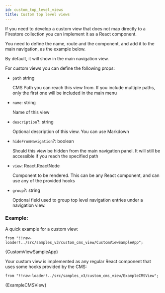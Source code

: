 ```yaml
---
id: custom_top_level_views
title: Custom top level views
---
```


If you need to develop a custom view that does not map directly to a Firestore
collection you can implement it as a React component.

You need to define the name, route and the component, and add it to the main
navigation, as the example below.

By default, it will show in the main navigation view.

For custom views you can define the following props:

* `path` string

  CMS Path you can reach this view from.
  If you include multiple paths, only the first one will be included in the
  main menu

* `name`: string

  Name of this view

* `description`?: string

  Optional description of this view. You can use Markdown

* `hideFromNavigation`?: boolean

  Should this view be hidden from the main navigation panel.
  It will still be accessible if you reach the specified path

* `view`: React.ReactNode

  Component to be rendered. This can be any React component, and can use any
  of the provided hooks

* `group`?: string

  Optional field used to group top level navigation entries under a
  navigation view.


### Example:
A quick example for a custom view:

    from "!!raw-loader!../src/samples_v3/custom_cms_view/CustomViewSampleApp";

<CodeBlock language="tsx">{CustomViewSampleApp}</CodeBlock>


Your custom view is implemented as any regular React component that uses
some hooks provided by the CMS:

    from "!!raw-loader!../src/samples_v3/custom_cms_view/ExampleCMSView";

<CodeBlock language="tsx">{ExampleCMSView}</CodeBlock>

